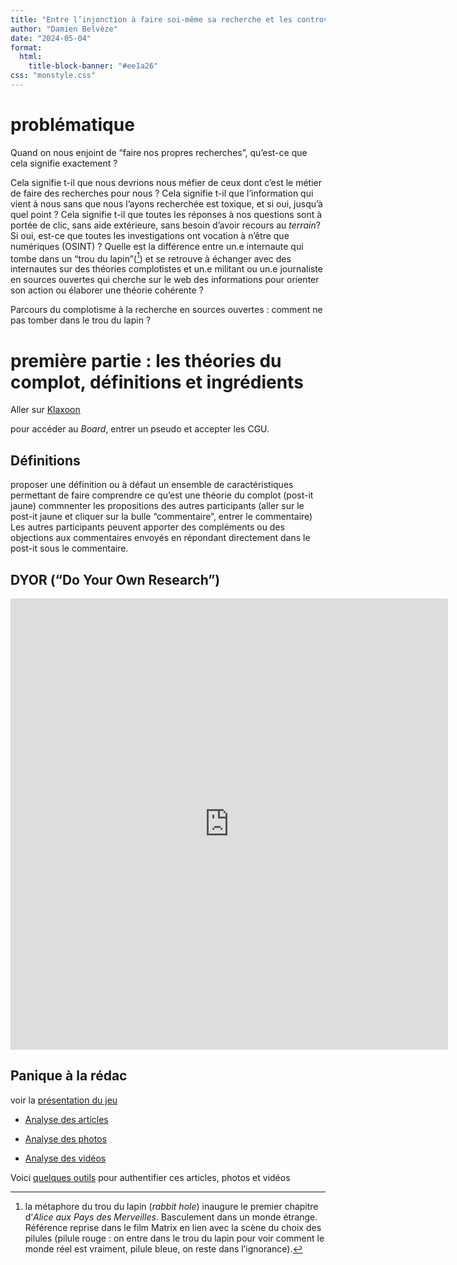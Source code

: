 ```yaml
---
title: "Entre l’injonction à faire soi-même sa recherche et les controverses sur l’expertise, comment évaluer l’information en ligne ?"
author: "Damien Belvèze"
date: "2024-05-04"
format: 
  html:
    title-block-banner: "#ee1a26"
css: "monstyle.css"  
---
```


# problématique

Quand on nous enjoint de "faire nos propres recherches", qu'est-ce que cela signifie exactement ? 

Cela signifie t-il que nous devrions nous méfier de ceux dont c'est le métier de faire des recherches pour nous  ?
Cela signifie t-il que l'information qui vient à nous sans que nous l'ayons recherchée est toxique, et si oui, jusqu'à quel point ?
Cela signifie t-il que toutes les réponses à nos questions sont à portée de clic, sans aide extérieure, sans besoin d'avoir recours au *terrain*? Si oui, est-ce que toutes les investigations ont vocation à n'être que numériques (OSINT) ?
Quelle est la différence entre un.e internaute qui tombe dans un "trou du lapin"([^1]) et se retrouve à échanger avec des internautes sur des théories complotistes et un.e militant ou un.e journaliste en sources ouvertes qui cherche sur le web des informations pour orienter son action ou élaborer une théorie cohérente ? 

Parcours du complotisme à la recherche en sources ouvertes : comment ne pas tomber dans le trou du lapin ?

# première partie : les théories du complot, définitions et ingrédients

Aller sur [Klaxoon](https://app.klaxoon.com/participate/board/HCXPKYP)

pour accéder au *Board*, entrer un pseudo et accepter les CGU.

## Définitions

proposer une définition ou à défaut un ensemble de caractéristiques permettant de faire comprendre ce qu'est une théorie du complot (post-it jaune)
commnenter les propositions des autres participants (aller sur le post-it jaune et cliquer sur la bulle "commentaire", entrer le commentaire)
Les autres participants peuvent apporter des compléments ou des objections aux commentaires envoyés en répondant directement dans le post-it sous le commentaire. 

## DYOR ("Do Your Own Research")

<iframe width="700" height="722" src="https://damienbelveze.github.io/desinfo_dcb33/dyor.html" frameBorder="0" scrolling="no" styles="width:100%"  data-external="1"></iframe>

## Panique à la rédac

voir la [présentation du jeu](presentation_jeu.html)

- [Analyse des articles](ARTICLES/notes_du_desk_articles.html)  

- [Analyse des photos](PHOTOS/notes_du_desk_photos.html)

- [Analyse des vidéos](VIDEOS/notes_du_desk_videos.html)

Voici [quelques outils](Consignes/outils.html) pour authentifier ces articles, photos et vidéos














[^1]: la métaphore du trou du lapin (*rabbit hole*) inaugure le premier chapitre d'*Alice aux Pays des Merveilles*. Basculement dans un monde étrange. Référence reprise dans le film Matrix en lien avec la scène du choix des pilules (pilule rouge : on entre dans le trou du lapin pour voir comment le monde réel est vraiment, pilule bleue, on reste dans l'ignorance).

